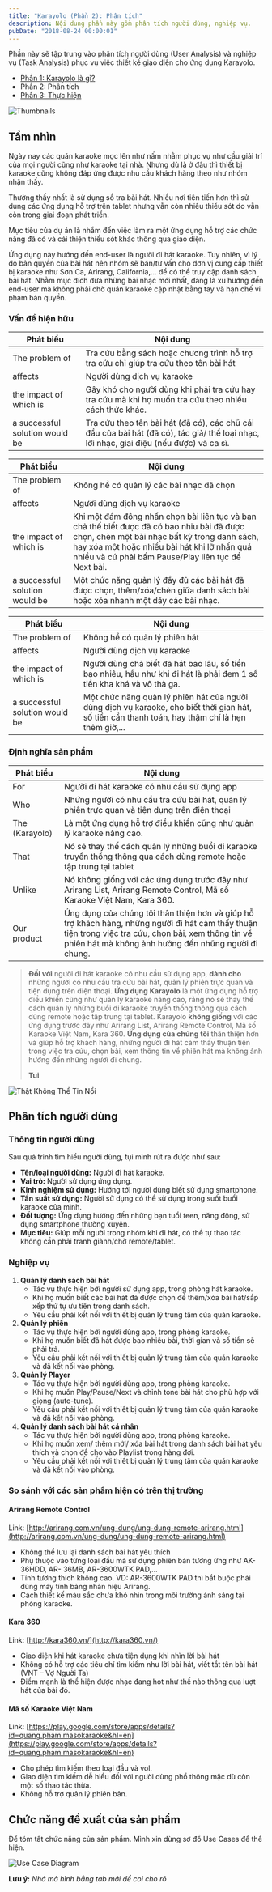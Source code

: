 ```yaml
---
title: "Karayolo (Phần 2): Phân tích"
description: Nội dung phần này gồm phân tích người dùng, nghiệp vụ.
pubDate: "2018-08-24 00:00:01"
---
```


Phần này sẽ tập trung vào phân tích người dùng (User Analysis) và nghiệp vụ (Task Analysis) phục vụ việc thiết kế giao diện cho ứng dụng Karayolo.

- [Phần 1: Karayolo là gì?](https://vhnam.github.io/tutorials/karayolo-phan-1/)
- Phần 2: Phân tích
- [Phần 3: Thực hiện](https://vhnam.github.io/tutorials/karayolo-phan-3/)

![Thumbnails](../../assets/tutorials/karayolo-phan-2/thumbnails.jpg)

## Tầm nhìn

Ngày nay các quán karaoke mọc lên như nấm nhằm phục vụ như cầu giải trí của mọi người cũng như karaoke tại nhà. Nhưng dù là ở đâu thì thiết bị karaoke cũng không đáp ứng được nhu cầu khách hàng theo như nhóm nhận thấy.

Thường thấy nhất là sử dụng sổ tra bài hát. Nhiều nơi tiên tiến hơn thì sử dung các ứng dụng hỗ trợ trên tablet nhưng vẫn còn nhiều thiếu sót do vẫn còn trong giai đoạn phát triển.

Mục tiêu của dự án là nhắm đến việc làm ra một ứng dụng hỗ trợ các chức năng đã có và cải thiện thiếu sót khác thông qua giao diện.

Ứng dụng này hướng đến end-user là người đi hát karaoke. Tuy nhiên, vì lý do bản quyền của bài hát nên nhóm sẽ bán/tư vấn cho đơn vị cung cấp thiết bị karaoke như Sơn Ca, Arirang, California,... để có thể truy cập danh sách bài hát. Nhằm mục đích đưa những bài nhạc mới nhất, đang là xu hướng đến end-user mà không phải chờ quán karaoke cập nhật bằng tay và hạn chế vi phạm bản quyền.

### Vấn đề hiện hữu

| Phát biểu                      | Nội dung                                                                                                                                |
| ------------------------------ | --------------------------------------------------------------------------------------------------------------------------------------- |
| The problem of                 | Tra cứu bằng sách hoặc chương trình hỗ trợ tra cứu chỉ giúp tra cứu theo tên bài hát                                                    |
| affects                        | Người dùng dịch vụ karaoke                                                                                                              |
| the impact of which is         | Gây khó cho người dùng khi phải tra cứu hay tra cứu mà khi họ muốn tra cứu theo nhiều cách thức khác.                                   |
| a successful solution would be | Tra cứu theo tên bài hát (đã có), các chữ cái đầu của bài hát (đã có), tác giả/ thể loại nhạc, lời nhạc, giai điệu (nếu được) và ca sĩ. |

| Phát biểu                      | Nội dung                                                                                                                                                                                                                                         |
| ------------------------------ | ------------------------------------------------------------------------------------------------------------------------------------------------------------------------------------------------------------------------------------------------ |
| The problem of                 | Không hề có quản lý các bài nhạc đã chọn                                                                                                                                                                                                         |
| affects                        | Người dùng dịch vụ karaoke                                                                                                                                                                                                                       |
| the impact of which is         | Khi một đám đông nhấn chọn bài liên tục và bạn chả thế biết được đã có bao nhiu bài đã được chọn, chèn một bài nhạc bất kỳ trong danh sách, hay xóa một hoặc nhiều bài hát khi lỡ nhấn quá nhiều và cứ phải bấm Pause/Play liên tục để Next bài. |
| a successful solution would be | Một chức năng quản lý đầy đủ các bài hát đã được chọn, thêm/xóa/chèn giữa danh sách bài hoặc xóa nhanh một dãy các bài nhạc.                                                                                                                     |

| Phát biểu                      | Nội dung                                                                                                                                         |
| ------------------------------ | ------------------------------------------------------------------------------------------------------------------------------------------------ |
| The problem of                 | Không hề có quản lý phiên hát                                                                                                                    |
| affects                        | Người dùng dịch vụ karaoke                                                                                                                       |
| the impact of which is         | Người dùng chả biết đã hát bao lâu, số tiền bao nhiêu, hầu như khi đi hát là phải đem 1 số tiền kha khá và vô thả ga.                            |
| a successful solution would be | Một chức năng quản lý phiên hát của người dùng dịch vụ karaoke, cho biết thời gian hát, số tiền cần thanh toán, hay thậm chí là hẹn thêm giờ,... |

### Định nghĩa sản phẩm

| Phát biểu      | Nội dung                                                                                                                                                                                                      |
| -------------- | ------------------------------------------------------------------------------------------------------------------------------------------------------------------------------------------------------------- |
| For            | Người đi hát karaoke có nhu cầu sử dụng app                                                                                                                                                                   |
| Who            | Những người có nhu cầu tra cứu bài hát, quản lý phiên trực quan và tiện dụng trên điện thoại                                                                                                                  |
| The (Karayolo) | Là một ứng dụng hỗ trợ điều khiển cũng như quản lý karaoke nâng cao.                                                                                                                                          |
| That           | Nó sẽ thay thế cách quản lý những buổi đi karaoke truyền thống thông qua cách dùng remote hoặc tập trung tại tablet                                                                                           |
| Unlike         | Nó không giống với các ứng dụng trước đây như Arirang List, Arirang Remote Control, Mã số Karaoke Việt Nam, Kara 360.                                                                                         |
| Our product    | Ứng dụng của chúng tôi thân thiện hơn và giúp hỗ trợ khách hàng, những người đi hát cảm thấy thuận tiện trong việc tra cứu, chọn bài, xem thông tin về phiên hát mà không ảnh hưởng đến những người đi chung. |

> **Đối với** người đi hát karaoke có nhu cầu sử dụng app, **dành cho** những người có nhu cầu tra cứu bài hát, quản lý phiên trực quan và tiện dụng trên điện thoại. **Ứng dụng Karayolo** là một ứng dụng hỗ trợ điều khiển cũng như quản lý karaoke nâng cao, rằng nó sẽ thay thế cách quản lý những buổi đi karaoke truyền thống thông qua cách dùng remote hoặc tập trung tại tablet. Karayolo **không giống** với các ứng dụng trước đây như Arirang List, Arirang Remote Control, Mã số Karaoke Việt Nam, Kara 360. **Ứng dụng của chúng tôi** thân thiện hơn và giúp hỗ trợ khách hàng, những người đi hát cảm thấy thuận tiện trong việc tra cứu, chọn bài, xem thông tin về phiên hát mà không ảnh hưởng đến những người đi chung.
>
> **Tui**

![Thật Không Thể Tin Nổi](../../assets/tutorials/karayolo-phan-2/bphonequangtgdd.jpg)

## Phân tích người dùng

### Thông tin người dùng

Sau quá trình tìm hiểu người dùng, tụi mình rút ra được như sau:

- **Tên/loại người dùng:** Người đi hát karaoke.
- **Vai trò:** Người sử dụng ứng dụng.
- **Kinh nghiệm sử dụng:** Hướng tới người dùng biết sử dụng smartphone.
- **Tần suất sử dụng:** Người sử dụng có thể sử dụng trong suốt buổi karaoke của mình.
- **Đối tượng:** Ứng dụng hướng đến những bạn tuổi teen, năng động, sử dụng smartphone thường xuyên.
- **Mục tiêu:** Giúp mỗi người trong nhóm khi đi hát, có thể tự thao tác không cần phải tranh giành/chờ remote/tablet.

### Nghiệp vụ

1.  **Quản lý danh sách bài hát**
    - Tác vụ thực hiện bởi người sử dụng app, trong phòng hát karaoke.
    - Khi họ muốn biết các bài hát đã được chọn để thêm/xóa bài hát/sắp xếp thứ tự ưu tiên trong danh sách.
    - Yêu cầu phải kết nối với thiết bị quản lý trung tâm của quán karaoke.
2.  **Quản lý phiên**
    - Tác vụ thực hiện bởi người dùng app, trong phòng karaoke.
    - Khi họ muốn biết đã hát được bao nhiêu bài, thời gian và số tiền sẽ phải trả.
    - Yêu cầu phải kết nối với thiết bị quản lý trung tâm của quán karaoke và đã kết nối vào phòng.
3.  **Quản lý Player**
    - Tác vụ thực hiện bởi người dùng app, trong phòng karaoke.
    - Khi họ muốn Play/Pause/Next và chỉnh tone bài hát cho phù hợp với giọng (auto-tune).
    - Yêu cầu phải kết nối với thiết bị quản lý trung tâm của quán karaoke và đã kết nối vào phòng.
4.  **Quản lý danh sách bài hát cá nhân**
    - Tác vụ thực hiện bởi người dùng app, trong phòng karaoke.
    - Khi họ muốn xem/ thêm mới/ xóa bài hát trong danh sách bài hát yêu thích và chọn để cho vào Playlist trong hàng đợi.
    - Yêu cầu phải kết nối với thiết bị quản lý trung tâm của quán karaoke và đã kết nối vào phòng.

### So sánh với các sản phẩm hiện có trên thị trường

#### Arirang Remote Control

Link: [http://arirang.com.vn/ung-dung/ung-dung-remote-arirang.html](http://arirang.com.vn/ung-dung/ung-dung-remote-arirang.html)

- Không thể lưu lại danh sách bài hát yêu thích
- Phụ thuộc vào từng loại đầu mà sử dụng phiên bản tương ứng như AK-36HDD, AR- 36MB, AR-3600WTK PAD,...
- Tính tương thích không cao. VD: AR-3600WTK PAD thì bắt buộc phải dùng máy tính bảng nhãn hiệu Arirang.
- Cách thiết kế màu sắc chưa khó nhìn trong môi trường ánh sáng tại phòng karaoke.

#### Kara 360

Link: [http://kara360.vn/](http://kara360.vn/)

- Giao diện khi hát karaoke chưa tiện dụng khi nhìn lời bài hát
- Không có hỗ trợ các tiêu chí tìm kiếm như lời bài hát, viết tắt tên bài hát (VNT – Vợ Người Ta)
- Điểm mạnh là thể hiện được nhạc đang hot như thế nào thông qua lượt hát của bài đó.

#### Mã số Karaoke Việt Nam

Link: [https://play.google.com/store/apps/details?id=quang.pham.masokaraoke&hl=en](https://play.google.com/store/apps/details?id=quang.pham.masokaraoke&hl=en)

- Cho phép tìm kiếm theo loại đầu và vol.
- Giao diện tìm kiếm dễ hiểu đối với người dùng phổ thông mặc dù còn một số thao tác thừa.
- Không hỗ trợ quản lý phiên bản.

## Chức năng đề xuất của sản phẩm

Để tóm tất chức năng của sản phẩm. Mình xin dùng sơ đồ Use Cases để thể hiện.

![Use Case Diagram](../../assets/tutorials/karayolo-phan-2/use-cases.jpg)

**Lưu ý:** _Nhớ mở hình bằng tab mới để coi cho rõ_

